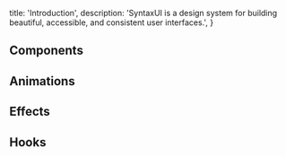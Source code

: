 
  title: 'Introduction',
  description:
    'SyntaxUI is a design system for building beautiful, accessible, and consistent user interfaces.',
}

## Components

<ComponentCards />

## Animations

<AnimationCards />

## Effects

<EffectCards />

## Hooks

<HooksCards />
